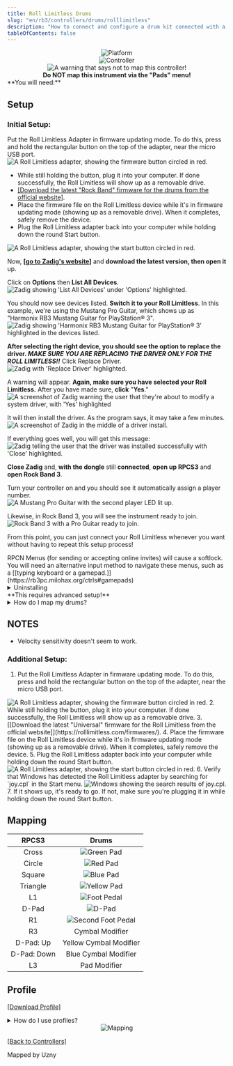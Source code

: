 ```yaml
---
title: Roll Limitless Drums
slug: "en/rb3/controllers/drums/rolllimitless"
description: "How to connect and configure a drum kit connected with a Roll Limitless on RPCS3."
tableOfContents: false
---
```


<div align="center"><img src="/milohaxguides/assets/instruments/logos/midi.png" alt="Platform" title="Platform"></img></div>

<div align="center"><Image src={rolllimitlesscontroller} alt="Controller" /></div>

<Tabs>
  <TabItem label="Passthrough (Recommended)">
<div align="center"><Image src={rpcs3nomap} alt="A warning that says not to map this controller!" /></div>
<div align="center"><b>Do NOT map this instrument via the "Pads" menu!</b></div>
**You will need:**

## Setup

### Initial Setup:
Put the Roll Limitless Adapter in firmware updating mode. To do this, press and hold the rectangular button on the top of the adapter, near the micro USB port.  
<Image src={fwbutton} alt="A Roll Limitless adapter, showing the firmware button circled in red." />

* While still holding the button, plug it into your computer. If done successfully, the Roll Limitless will show up as a removable drive.
* [[Download the latest "Rock Band" firmware for the drums from the official website]](https://rolllimitless.com/september-15th-2024-firmwares/).
* Place the firmware file on the Roll Limitless device while it's in firmware updating mode (showing up as a removable drive). When it completes, safely remove the device.
* Plug the Roll Limitless adapter back into your computer while holding down the round Start button.  
<Image src={startbutton} alt="A Roll Limitless adapter, showing the start button circled in red." />

Now, [**[go to Zadig's website]**](https://zadig.akeo.ie/) and **download the latest version, then open it** up.

Click on **Options** then **List All Devices**.  
<Image src={zadiglistall} alt="Zadig showing 'List All Devices' under 'Options' highlighted." />

You should now see devices listed. **Switch it to your Roll Limitless**. In this example, we're using the Mustang Pro Guitar, which shows up as "Harmonix RB3 Mustang Guitar for PlayStation® 3".  
<Image src={zadigsel} alt="Zadig showing 'Harmonix RB3 Mustang Guitar for PlayStation® 3' highlighted in the devices listed." />

**After selecting the right device, you should see the option to replace the driver. _MAKE SURE YOU ARE REPLACING THE DRIVER ONLY FOR THE ROLL LIMITLESS!!_** Click Replace Driver.  
<Image src={zadigreplace} alt="Zadig with 'Replace Driver' highlighted." />

A warning will appear. **Again, make sure you have selected your Roll Limitless.** After you have made sure, **click** "**Yes**."  
<Image src={zadigwarning} alt="A screenshot of Zadig warning the user that they're about to modify a system driver, with 'Yes' highlighted" />

It will then install the driver. As the program says, it may take a few minutes.  
<Image src={zadigprogress} alt="A screenshot of Zadig in the middle of a driver install." />

If everything goes well, you will get this message:  
<Image src={zadigdone} alt="Zadig telling the user that the driver was installed successfully with 'Close' highlighted." />

**Close Zadig** and, **with the dongle** still **connected**, **open up RPCS3** and **open Rock Band 3**.

Turn your controller on and you should see it automatically assign a player number.  
<Image src={protaron} alt="A Mustang Pro Guitar with the second player LED lit up." />

Likewise, in Rock Band 3, you will see the instrument ready to join.  
<Image src={rb3player} alt="Rock Band 3 with a Pro Guitar ready to join." />

From this point, you can just connect your Roll Limitless whenever you want without having to repeat this setup process!

<Aside type="caution">RPCN Menus (for sending or accepting online invites) will cause a softlock. You will need an alternative input method to navigate these menus, such as a [[typing keyboard or a gamepad.]](https://rb3pc.milohax.org/ctrls#gamepads)</Aside>

<details>
<summary>Uninstalling</summary>
Applying a Zadig driver on a device will make it only work on applications with passthrough. Thankfully, reverting this is very easy.  

Open the Start menu and search for `Device Manager`. Open it.  
<Image src={startdevman} alt="Windows' Start menu, with a result of 'Device Manager'." />

Scroll down until you find the `Universal Serial Bus devices` category.  
Expand it and right click the instrument you applied the Zadig driver on and then select `Uninstall device`.  
In this example, it's the Pro Guitar (`Harmonix RB3 Mustang Guitar for PlayStation 3®`).  
<Image src={devman} alt="Device Manager, with a right click menu that popped up. The cursor is over 'Uninstall Device.'" />

In the next window that pops up, make sure to tick `Attempt to remove the driver for this device.`  
After that, click `Uninstall` and that's it!  

<Image src={devmanun} alt="The device uninstall prompt. 'Attempt to remove the driver for this device' is ticked and the cursor is over 'Uninstall.'" />

When you disconnect then reconnect the device, it will revert back to the original driver.
</details>
</TabItem>
  <TabItem label="Manual Mapping">
<Aside>**This requires advanced setup!**</Aside>
<details>
<summary>How do I map my drums?</summary>
**Click on the Pads icon at the top of RPCS3**.  
<Image src={rpcs3pad} alt="The Pads menu in RPCS3." />

It’s suggested to create a new configuration by clicking `Add Configuration` at the top right of the `Pads` window.  
This is so you can change configuration profiles in case you want to play other games.  
<Image src={rpcs3padprofadd} alt="The top right of RPCS3's Pads window. 'Add Configuration' is being clicked on by the mouse cursor" />
Follow the instructions and/or match the assignments below.  
<Image src={padlegend} alt="The instrument page being used as a as a mapping reference for RPCS3." /></details>

## NOTES
* Velocity sensitivity doesn't seem to work.

### Additional Setup:
1. Put the Roll Limitless Adapter in firmware updating mode. To do this, press and hold the rectangular button on the top of the adapter, near the micro USB port.  
<Image src={fwbutton} alt="A Roll Limitless adapter, showing the firmware button circled in red." />
2. While still holding the button, plug it into your computer. If done successfully, the Roll Limitless will show up as a removable drive.
3. [[Download the latest "Universal" firmware for the Roll Limitless from the official website]](https://rolllimitless.com/firmwares/).
4. Place the firmware file on the Roll Limitless device while it's in firmware updating mode (showing up as a removable drive). When it completes, safely remove the device.
5. Plug the Roll Limitless adapter back into your computer while holding down the round Start button.  
<Image src={startbutton} alt="A Roll Limitless adapter, showing the start button circled in red." />
6. Verify that Windows has detected the Roll Limitless adapter by searching for `joy.cpl` in the Start menu.  
<Image src={joycpl} alt="Windows showing the search results of joy.cpl." />
7. If it shows up, it's ready to go. If not, make sure you're plugging it in while holding down the round Start button.

## Mapping

| **RPCS3** | **Drums** |
|:---------:|:---------:|
| Cross | ![Green Pad](/milohaxguides/assets/instruments/buttons/drums/rb/gp.png "Green Pad") |
| Circle | ![Red Pad](/milohaxguides/assets/instruments/buttons/drums/rb/rp.png "Red Pad") |
| Square | ![Blue Pad](/milohaxguides/assets/instruments/buttons/drums/rb/bp.png "Blue Pad") |
| Triangle | ![Yellow Pad](/milohaxguides/assets/instruments/buttons/drums/rb/yp.png "Yellow Pad") |
| L1 | ![Foot Pedal](/milohaxguides/assets/instruments/buttons/drums/rb/kp.png "Foot Pedal") |
| D-Pad | ![D-Pad](/milohaxguides/assets/instruments/buttons/xbox/dp.png "D-Pad") |
| R1 | ![Second Foot Pedal](/milohaxguides/assets/instruments/buttons/drums/rb/kp.png "Second Foot Pedal") |
| R3 | Cymbal Modifier |
| D-Pad: Up | Yellow Cymbal Modifier |
| D-Pad: Down | Blue Cymbal Modifier |
| L3 | Pad Modifier |

## Profile

[[Download Profile]](https://github.com/hmxmilohax/rb3-pc/raw/refs/heads/main/downloads/instrument-repo/Roll%20Limitless%20Drums.7z)

<details>
<summary>How do I use profiles?</summary>

<Aside type="caution">This is not recommended if you're using multiple controllers at once.</Aside>

After downloading the profile,

1. Extract the .7z file.
2. Drag the `input configs` folder into the `configs` folder where you have RPCS3 in.  
><Image src={instrepoinstall} alt="Installing a configuration profile from the Instrument Repo" />

3. After that, you can select the profile in the **“Pads”** menu.  
><Image src={rpcs3padprofile} alt="RPCS3's Gamepad Settings, showing the cursor over a profile." />

Most of the time, these controller profiles should work out of the box. If they don’t, try changing the controller listed in “`Devices`”, next to the “`Refresh`” button until it receives an input. You can edit this while the game is running.
</details>

<div align="center"><div align="center"><Image src={modrldrmsmapping} alt="Mapping" /></div></div>
</TabItem>
</Tabs>



[[Back to Controllers]](https://rb3pc.milohax.org/ctrls#instrument-list)

Mapped by Uzny